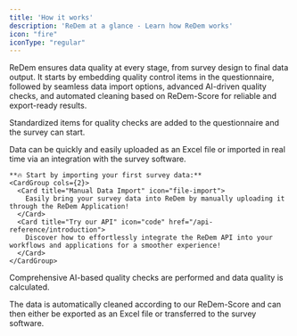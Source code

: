 ```yaml
---
title: 'How it works'
description: 'ReDem at a glance - Learn how ReDem works'
icon: "fire"
iconType: "regular"
---
```



ReDem ensures data quality at every stage, from survey design to final data output. It starts by embedding quality control items in the questionnaire, followed by seamless data import options, advanced AI-driven quality checks, and automated cleaning based on ReDem-Score for reliable and export-ready results.

<Steps titleSize="h3">
  <Step title="Prepare questionnaire">
    <p> Standardized items for quality checks are added to the questionnaire and the survey can start. </p>
  </Step>
  <Step title="Import data">
    Data can be quickly and easily uploaded as an Excel file or imported in real time via an integration with the survey software.

    **🔥 Start by importing your first survey data:**
    <CardGroup cols={2}>
      <Card title="Manual Data Import" icon="file-import">
        Easily bring your survey data into ReDem by manually uploading it through the ReDem Application!
      </Card>
      <Card title="Try our API" icon="code" href="/api-reference/introduction">
        Discover how to effortlessly integrate the ReDem API into your workflows and applications for a smoother experience!
      </Card>
    </CardGroup>
  </Step>
  <Step title="Measure data quality">
    <p>Comprehensive AI-based quality checks are performed and data quality is calculated.</p>
  </Step>
  <Step title="Clean and export">
    <p>The data is automatically cleaned according to our ReDem-Score and can then either be exported as an Excel file or transferred to the survey software.</p>
  </Step>
</Steps>

